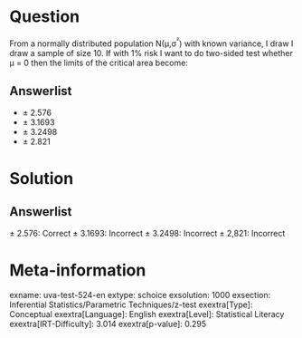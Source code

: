 Question
========

From a normally distributed population N(μ,σ^²^) with known variance, I draw I draw a sample of size 10. If with 1% risk I want to do two-sided test whether μ = 0 then the limits of the critical area become:

Answerlist
----------

* ± 2.576
* ± 3.1693
* ± 3.2498
* ± 2.821

Solution
========

Answerlist
----------

± 2.576: Correct ± 3.1693: Incorrect ± 3.2498: Incorrect ± 2,821: Incorrect

Meta-information
================
exname: uva-test-524-en
extype: schoice
exsolution: 1000
exsection: Inferential Statistics/Parametric Techniques/z-test
exextra[Type]: Conceptual
exextra[Language]: English
exextra[Level]: Statistical Literacy
exextra[IRT-Difficulty]: 3.014
exextra[p-value]: 0.295
